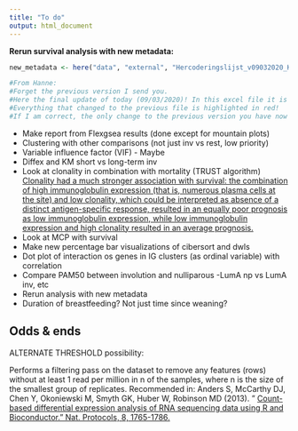 ```yaml
---
title: "To do"
output: html_document
---
```

**Rerun survival analysis with new metadata:**
```r
new_metadata <- here("data", "external", "Hercoderingslijst_v09032020_KM.xlsx")

#From Hanne:
#Forget the previous version I send you. 
#Here the final update of today (09/03/2020)! In this excel file it is important to look at the sheet labelled: Recoding_Book_v09032020_R.
#Everything that changed to the previous file is highlighted in red! 
#If I am correct, the only change to the previous version you have now (29/07/2019), is that there are 4 extra columns which are also indicated in red. 
```


* Make report from Flexgsea results (done except for mountain plots)
* Clustering with other comparisons (not just inv vs rest, low priority)
* Variable influence factor (VIF) - Maybe
* Diffex and KM short vs long-term inv
* Look at clonality in combination with mortality (TRUST algorithm) [Clonality had a much stronger association with survival: the combination of high immunoglobulin expression (that is, numerous plasma cells at the site) and low clonality, which could be interpreted as absence of a distinct antigen-specific response, resulted in an equally poor prognosis as low immunoglobulin expression, while low immunoglobulin expression and high clonality resulted in an average prognosis.](https://www.nature.com/articles/s41577-019-0257-x#Tab2)
* Look at MCP with survival
* Make new percentage bar visualizations of cibersort and dwls
* Dot plot of interaction os genes in IG clusters (as ordinal variable) with correlation
* Compare PAM50 between involution and nulliparous
  -LumA np vs LumA inv, etc
* Rerun analysis with new metadata
* Duration of breastfeeding? Not just time since weaning?

## Odds & ends

ALTERNATE THRESHOLD possibility:

Performs a filtering pass on the dataset to remove any features (rows) without at least 1 read per million in n of the samples, where n is the size of the smallest group of replicates. Recommended in:
Anders S, McCarthy DJ, Chen Y, Okoniewski M, Smyth GK, Huber W, Robinson MD (2013). " [Count-based differential expression analysis of RNA sequencing data using R and Bioconductor." Nat. Protocols, 8, 1765-1786.](https://www.nature.com/articles/nprot.2013.099)




